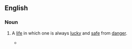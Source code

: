 ==English==

===Noun===
{{en-noun|head=[[charmed]] [[life]]|charmed lives}}

# {{label|en|idiomatic}} A [[life]] in which one is always [[lucky]] and [[safe]] from [[danger]].
#* {{quote-news
|date=January 5, 2011
|author=Jonathan Stevenson
|title=Arsenal 0 - 0 Man City
|work=BBC
|url=http://news.bbc.co.uk/sport2/hi/football/eng_prem/9331164.stm
|page=
|passage=Walcott thought he should have had a penalty when his cross appeared to strike the arm of Vincent Kompany and, either side of the break, Van Persie forced Hart to save one shot and fired another wide as City's goal continued to lead a '''charmed life'''.}}